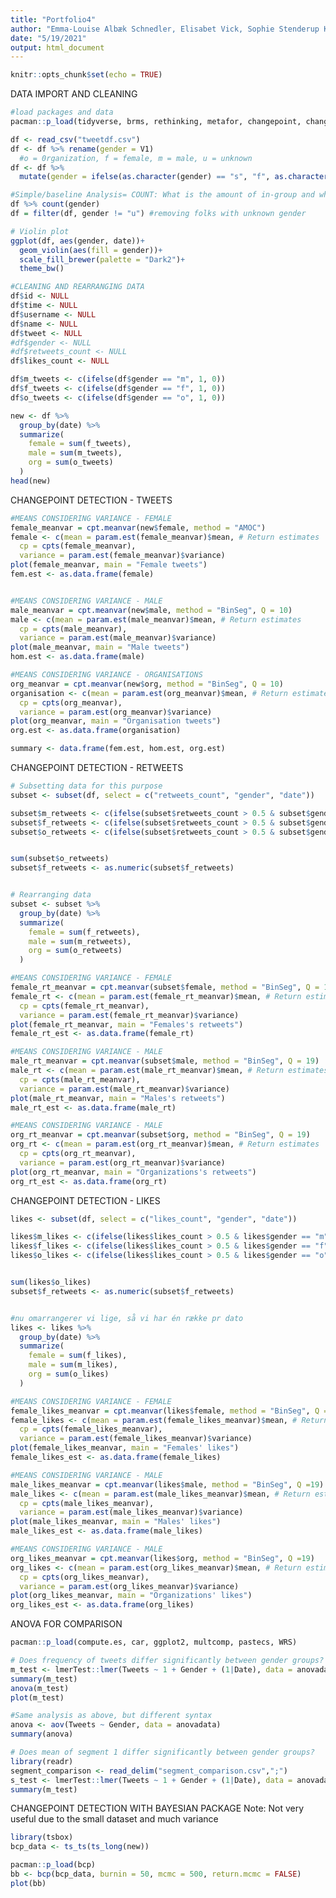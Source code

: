 ```yaml
---
title: "Portfolio4"
author: "Emma-Louise Albæk Schnedler, Elisabet Vick, Sophie Stenderup Korch"
date: "5/19/2021"
output: html_document
---
```


```r
knitr::opts_chunk$set(echo = TRUE)
```

DATA IMPORT AND CLEANING
```r
#load packages and data
pacman::p_load(tidyverse, brms, rethinking, metafor, changepoint, changepoint.np)

df <- read_csv("tweetdf.csv")
df <- df %>% rename(gender = V1) 
  #o = 0rganization, f = female, m = male, u = unknown
df <- df %>% 
  mutate(gender = ifelse(as.character(gender) == "s", "f", as.character(gender))) #accidentally worte 's' instead of 'f', this code corrects it

#Simple/baseline Analysis= COUNT: What is the amount of in-group and whats the amount of out-group over time. 
df %>% count(gender)
df = filter(df, gender != "u") #removing folks with unknown gender

# Violin plot 
ggplot(df, aes(gender, date))+
  geom_violin(aes(fill = gender))+
  scale_fill_brewer(palette = "Dark2")+
  theme_bw()

#CLEANING AND REARRANGING DATA
df$id <- NULL
df$time <- NULL
df$username <- NULL
df$name <- NULL
df$tweet <- NULL
#df$gender <- NULL
#df$retweets_count <- NULL
df$likes_count <- NULL

df$m_tweets <- c(ifelse(df$gender == "m", 1, 0))
df$f_tweets <- c(ifelse(df$gender == "f", 1, 0))
df$o_tweets <- c(ifelse(df$gender == "o", 1, 0))

new <- df %>% 
  group_by(date) %>%
  summarize(
    female = sum(f_tweets),
    male = sum(m_tweets),
    org = sum(o_tweets)
  )
head(new)
```

CHANGEPOINT DETECTION - TWEETS
```r
#MEANS CONSIDERING VARIANCE - FEMALE
female_meanvar = cpt.meanvar(new$female, method = "AMOC")
female <- c(mean = param.est(female_meanvar)$mean, # Return estimates
  cp = cpts(female_meanvar),
  variance = param.est(female_meanvar)$variance)
plot(female_meanvar, main = "Female tweets")
fem.est <- as.data.frame(female)


#MEANS CONSIDERING VARIANCE - MALE
male_meanvar = cpt.meanvar(new$male, method = "BinSeg", Q = 10)
male <- c(mean = param.est(male_meanvar)$mean, # Return estimates
  cp = cpts(male_meanvar),
  variance = param.est(male_meanvar)$variance)
plot(male_meanvar, main = "Male tweets")
hom.est <- as.data.frame(male)

#MEANS CONSIDERING VARIANCE - ORGANISATIONS
org_meanvar = cpt.meanvar(new$org, method = "BinSeg", Q = 10)
organisation <- c(mean = param.est(org_meanvar)$mean, # Return estimates
  cp = cpts(org_meanvar),
  variance = param.est(org_meanvar)$variance)
plot(org_meanvar, main = "Organisation tweets")
org.est <- as.data.frame(organisation)

summary <- data.frame(fem.est, hom.est, org.est)
```

CHANGEPOINT DETECTION - RETWEETS
```r
# Subsetting data for this purpose
subset <- subset(df, select = c("retweets_count", "gender", "date"))

subset$m_retweets <- c(ifelse(subset$retweets_count > 0.5 & subset$gender == "m", subset$retweets_count, 0))
subset$f_retweets <- c(ifelse(subset$retweets_count > 0.5 & subset$gender == "f", subset$retweets_count, 0))
subset$o_retweets <- c(ifelse(subset$retweets_count > 0.5 & subset$gender == "o", subset$retweets_count, 0))


sum(subset$o_retweets)
subset$f_retweets <- as.numeric(subset$f_retweets)


# Rearranging data
subset <- subset %>% 
  group_by(date) %>%
  summarize(
    female = sum(f_retweets),
    male = sum(m_retweets),
    org = sum(o_retweets)
  )

#MEANS CONSIDERING VARIANCE - FEMALE
female_rt_meanvar = cpt.meanvar(subset$female, method = "BinSeg", Q = 19)
female_rt <- c(mean = param.est(female_rt_meanvar)$mean, # Return estimates
  cp = cpts(female_rt_meanvar),
  variance = param.est(female_rt_meanvar)$variance)
plot(female_rt_meanvar, main = "Females's retweets")
female_rt_est <- as.data.frame(female_rt)

#MEANS CONSIDERING VARIANCE - MALE
male_rt_meanvar = cpt.meanvar(subset$male, method = "BinSeg", Q = 19)
male_rt <- c(mean = param.est(male_rt_meanvar)$mean, # Return estimates
  cp = cpts(male_rt_meanvar),
  variance = param.est(male_rt_meanvar)$variance)
plot(male_rt_meanvar, main = "Males's retweets")
male_rt_est <- as.data.frame(male_rt)

#MEANS CONSIDERING VARIANCE - MALE
org_rt_meanvar = cpt.meanvar(subset$org, method = "BinSeg", Q = 19)
org_rt <- c(mean = param.est(org_rt_meanvar)$mean, # Return estimates
  cp = cpts(org_rt_meanvar),
  variance = param.est(org_rt_meanvar)$variance)
plot(org_rt_meanvar, main = "Organizations's retweets")
org_rt_est <- as.data.frame(org_rt)
```
CHANGEPOINT DETECTION - LIKES
```r
likes <- subset(df, select = c("likes_count", "gender", "date"))

likes$m_likes <- c(ifelse(likes$likes_count > 0.5 & likes$gender == "m", likes$likes_count, 0))
likes$f_likes <- c(ifelse(likes$likes_count > 0.5 & likes$gender == "f", likes$likes_count, 0))
likes$o_likes <- c(ifelse(likes$likes_count > 0.5 & likes$gender == "o", likes$likes_count, 0))


sum(likes$o_likes)
subset$f_retweets <- as.numeric(subset$f_retweets)


#nu omarrangerer vi lige, så vi har én række pr dato
likes <- likes %>% 
  group_by(date) %>%
  summarize(
    female = sum(f_likes),
    male = sum(m_likes),
    org = sum(o_likes)
  )

#MEANS CONSIDERING VARIANCE - FEMALE
female_likes_meanvar = cpt.meanvar(likes$female, method = "BinSeg", Q =19)
female_likes <- c(mean = param.est(female_likes_meanvar)$mean, # Return estimates
  cp = cpts(female_likes_meanvar),
  variance = param.est(female_likes_meanvar)$variance)
plot(female_likes_meanvar, main = "Females' likes")
female_likes_est <- as.data.frame(female_likes)

#MEANS CONSIDERING VARIANCE - MALE
male_likes_meanvar = cpt.meanvar(likes$male, method = "BinSeg", Q =19)
male_likes <- c(mean = param.est(male_likes_meanvar)$mean, # Return estimates
  cp = cpts(male_likes_meanvar),
  variance = param.est(male_likes_meanvar)$variance)
plot(male_likes_meanvar, main = "Males' likes")
male_likes_est <- as.data.frame(male_likes)

#MEANS CONSIDERING VARIANCE - MALE
org_likes_meanvar = cpt.meanvar(likes$org, method = "BinSeg", Q =19)
org_likes <- c(mean = param.est(org_likes_meanvar)$mean, # Return estimates
  cp = cpts(org_likes_meanvar),
  variance = param.est(org_likes_meanvar)$variance)
plot(org_likes_meanvar, main = "Organizations' likes")
org_likes_est <- as.data.frame(org_likes)
```

ANOVA FOR COMPARISON
```r
pacman::p_load(compute.es, car, ggplot2, multcomp, pastecs, WRS)

# Does frequency of tweets differ significantly between gender groups? 
m_test <- lmerTest::lmer(Tweets ~ 1 + Gender + (1|Date), data = anovadata, REML = F)
summary(m_test)
anova(m_test)
plot(m_test)

#Same analysis as above, but different syntax
anova <- aov(Tweets ~ Gender, data = anovadata)
summary(anova)

# Does mean of segment 1 differ significantly between gender groups?
library(readr)
segment_comparison <- read_delim("segment_comparison.csv",";")
s_test <- lmerTest::lmer(Tweets ~ 1 + Gender + (1|Date), data = anovadata, REML = F)
summary(m_test)
```


CHANGEPOINT DETECTION WITH BAYESIAN PACKAGE
Note: Not very useful due to the small dataset and much variance
```r
library(tsbox)
bcp_data <- ts_ts(ts_long(new))

pacman::p_load(bcp)
bb <- bcp(bcp_data, burnin = 50, mcmc = 500, return.mcmc = FALSE)
plot(bb)
```


